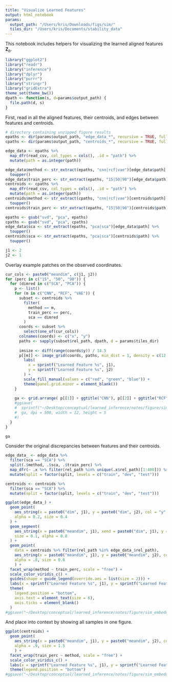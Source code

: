 ```yaml
---
title: "Visualize Learned Features"
output: html_notebook
params:
  output_path: "/Users/kris/Downloads/figs/sim/"
  tiles_dir: "/Users/kris/Documents/stability_data"
---
```


This notebook includes helpers for visualizing the learned aligned features
$\mathbf{Z}_{b}$.

```r
library("ggplot2")
library("readr")
library("inference")
library("dplyr")
library("purrr")
library("stringr")
library("gridExtra")
theme_set(theme_bw())
dpath <- function(s, d=params$output_path) {
  file.path(d, s)
}
```

First, read in all the aligned features, their centroids, and edges between
features and centroids.

```r
# directory containing unzipped figure results
epaths <- dir(params$output_path, "edge_data_*", recursive = TRUE, full = TRUE) 
cpaths <- dir(params$output_path, "centroids_*", recursive = TRUE, full = TRUE)
```

```r
edge_data <- epaths %>%
  map_dfr(read_csv, col_types = cols(), .id = "path") %>%
  mutate(path = as.integer(path))

edge_data$method <- str_extract(epaths, "cnn|rcf|vae")[edge_data$path] %>%
  toupper()
edge_data$train_perc <- str_extract(epaths, "15|50|90")[edge_data$path]
centroids <- cpaths %>%
  map_dfr(read_csv, col_types = cols(), .id = "path") %>%
  mutate(path = as.integer(path))
centroids$method <- str_extract(cpaths, "cnn|rcf|vae")[centroids$path] %>%
  toupper()
centroids$train_perc <- str_extract(epaths, "15|50|90")[centroids$path]

epaths <- gsub("svd", "pca", epaths)
cpaths <- gsub("svd", "pca", cpaths)
edge_data$sca <- str_extract(epaths, "pca|sca")[edge_data$path] %>%
  toupper()
centroids$sca <- str_extract(epaths, "pca|sca")[centroids$path] %>%
  toupper()

j1 <- 2
j2 <- 1
```

Overlay example patches on the observed coordinates.

```r
cur_cols <- paste0("meandim", c(j1, j2))
for (perc in c("15", "50", "90")) {
  for (dimred in c("SCA", "PCA")) {
    p <- list()
    for (m in c("CNN", "RCF", "VAE")) {
      subset <- centroids %>%
        filter(
          method == m,
          train_perc == perc,
          sca == dimred
        ) 
      coords <- subset %>%
        select(one_of(cur_cols))
      colnames(coords) <- c("x", "y")
      paths <- sapply(subset$rel_path, dpath, d = params$tiles_dir)
      
      imsize <- diff(range(coords$y)) / 14.5
      p[[m]] <- image_grid(coords, paths, min_dist = 1, density = c(12, 14), imsize = imsize) +
        labs(
          x = sprintf("Learned Feature %s", j1),
          y = sprintf("Learned Feature %s", j2)
        ) +
        scale_fill_manual(values = c("red", "green", "blue")) +
        theme(panel.grid.minor = element_blank())
    }
    
    ga <- grid.arrange( p[[1]] + ggtitle("CNN"), p[[2]] + ggtitle("RCF"), p[[3]] + ggtitle("VAE"), ncol = 3 )
    #ggsave(
    #  sprintf("~/Desktop/conceptual/learned_inference/notes/figure/sim-imagegrid-%s-%s-1-2.png", dimred, perc),
    #  ga, dpi = 500, width = 12, height = 5
    #)
  }
}
```

```r
ga
```

Consider the original discrepancies between features and their centroids.

```r
edge_data_ <- edge_data %>%
  filter(sca == "SCA") %>%
  split(.$method, .$sca, .$train_perc) %>%
  map_dfr(~ .x %>% filter(rel_path %in% unique(.x$rel_path)[1:400])) %>%
  mutate(split = factor(split, levels = c("train", "dev", "test")))

centroids <- centroids %>%
  filter(sca == "SCA") %>%
  mutate(split = factor(split, levels = c("train", "dev", "test")))

ggplot(edge_data_) +
  geom_point(
    aes_string(x = paste0("dim", j1), y = paste0("dim", j2), col = "y", shape = "split"),
    alpha = 0.2, size = 0.4
  ) +
  geom_segment(
    aes_string(x = paste0("meandim", j1), xend = paste0("dim", j1), y = paste0("meandim", j2), yend = paste0("dim", j2), col = "y"),
    size = 0.1, alpha = 0.8
  ) +
  geom_point(
    data = centroids %>% filter(rel_path %in% edge_data_$rel_path),
    aes_string(x = paste0("meandim", j1), y = paste0("meandim", j2), col = "y", shape = "split"),
    alpha = .8, size = 0.6
    ) +
  facet_wrap(method ~ train_perc, scale = "free") +
  scale_color_viridis_c() +
  guides(shape = guide_legend(override.aes = list(size = 2))) +
  labs(x = sprintf("Learned Feature %s", j1), y = sprintf("Learned Feature %s", j2)) +
  theme(
    legend.position = "bottom",
    axis.text = element_text(size = 6),
    axis.ticks = element_blank()
  )
#ggsave("~/Desktop/conceptual/learned_inference/notes/figure/sim_embeddings--SCA-1-2.png", dpi = 500)
```
And place into context by showing all samples in one figure.

```r
ggplot(centroids) +
  geom_point(
    aes_string(x = paste0("meandim", j1), y = paste0("meandim", j2), col = "y", shape = "split"),
    alpha = .9, size = 1.5 
    ) +
  facet_wrap(train_perc ~ method, scale = "free") +
  scale_color_viridis_c() +
  labs(x = sprintf("Learned Feature %s", j1), y = sprintf("Learned Feature %s", j2)) +
  theme(legend.position = "bottom")
#ggsave("~/Desktop/conceptual/learned_inference/notes/figure/sim_embeddings-full-sca-1-2.png", dpi = 500)
```
